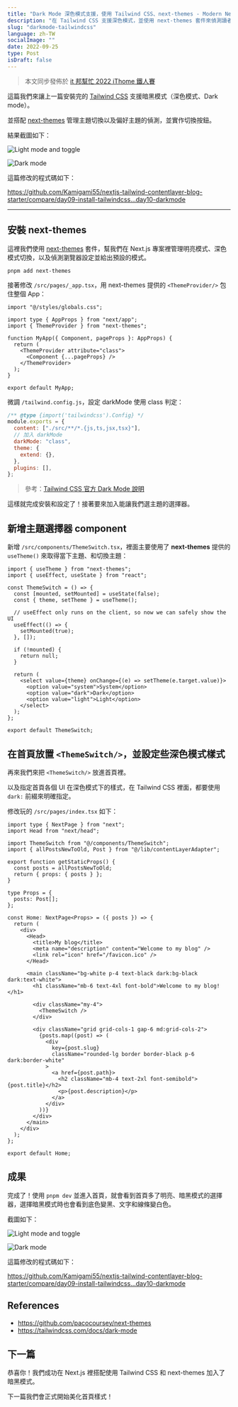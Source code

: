 ```yaml
---
title: "Dark Mode 深色模式支援，使用 Tailwind CSS、next-themes - Modern Next.js Blog 系列 #10"
description: "在 Tailwind CSS 支援深色模式，並使用 next-themes 套件來偵測讀者偏好模式，並實作切換按鈕"
slug: "darkmode-tailwindcss"
language: zh-TW
socialImage: ""
date: 2022-09-25
type: Post
isDraft: false
---
```


> 本文同步發佈於 [it 邦幫忙 2022 iThome 鐵人賽](https://ithelp.ithome.com.tw/articles/10298268)

這篇我們來讓上一篇安裝完的 [Tailwind CSS](https://tailwindcss.com/) 支援暗黑模式（深色模式、Dark mode）。

並搭配 [next-themes](https://github.com/pacocoursey/next-themes) 管理主題切換以及偏好主題的偵測，並實作切換按鈕。

結果截圖如下：

![Light mode and toggle](https://i.imgur.com/TFd5fiq.jpg)

![Dark mode](https://i.imgur.com/m0XkqUO.jpg)

這篇修改的程式碼如下：

https://github.com/Kamigami55/nextjs-tailwind-contentlayer-blog-starter/compare/day09-install-tailwindcss...day10-darkmode

---

## 安裝 next-themes

這裡我們使用 [next-themes](https://github.com/pacocoursey/next-themes) 套件，幫我們在 Next.js 專案裡管理明亮模式、深色模式切換，以及偵測瀏覽器設定並給出預設的模式。

```shell
pnpm add next-themes
```

接著修改 `/src/pages/_app.tsx`，用 next-themes 提供的 `<ThemeProvider/>` 包住整個 App：

```tsx
import "@/styles/globals.css";

import type { AppProps } from "next/app";
import { ThemeProvider } from "next-themes";

function MyApp({ Component, pageProps }: AppProps) {
  return (
    <ThemeProvider attribute="class">
      <Component {...pageProps} />
    </ThemeProvider>
  );
}

export default MyApp;
```

微調 `/tailwind.config.js`，設定 darkMode 使用 class 判定：

```js
/** @type {import('tailwindcss').Config} */
module.exports = {
  content: ["./src/**/*.{js,ts,jsx,tsx}"],
  // 加入 darkMode
  darkMode: "class",
  theme: {
    extend: {},
  },
  plugins: [],
};
```

> 參考：[Tailwind CSS 官方 Dark Mode 說明](https://tailwindcss.com/docs/dark-mode)

這樣就完成安裝和設定了！接著要來加入能讓我們選主題的選擇器。

## 新增主題選擇器 component

新增 `/src/components/ThemeSwitch.tsx`，裡面主要使用了 **next-themes** 提供的 `useTheme()` 來取得當下主題、和切換主題：

```tsx
import { useTheme } from "next-themes";
import { useEffect, useState } from "react";

const ThemeSwitch = () => {
  const [mounted, setMounted] = useState(false);
  const { theme, setTheme } = useTheme();

  // useEffect only runs on the client, so now we can safely show the UI
  useEffect(() => {
    setMounted(true);
  }, []);

  if (!mounted) {
    return null;
  }

  return (
    <select value={theme} onChange={(e) => setTheme(e.target.value)}>
      <option value="system">System</option>
      <option value="dark">Dark</option>
      <option value="light">Light</option>
    </select>
  );
};

export default ThemeSwitch;
```

## 在首頁放置 `<ThemeSwitch/>`，並設定些深色模式樣式

再來我們來把 `<ThemeSwitch/>` 放進首頁裡。

以及指定首頁各個 UI 在深色模式下的樣式，在 Tailwind CSS 裡面，都要使用 `dark:` 前綴來明確指定。

修改玩的 `/src/pages/index.tsx` 如下：

```tsx
import type { NextPage } from "next";
import Head from "next/head";

import ThemeSwitch from "@/components/ThemeSwitch";
import { allPostsNewToOld, Post } from "@/lib/contentLayerAdapter";

export function getStaticProps() {
  const posts = allPostsNewToOld;
  return { props: { posts } };
}

type Props = {
  posts: Post[];
};

const Home: NextPage<Props> = ({ posts }) => {
  return (
    <div>
      <Head>
        <title>My blog</title>
        <meta name="description" content="Welcome to my blog" />
        <link rel="icon" href="/favicon.ico" />
      </Head>

      <main className="bg-white p-4 text-black dark:bg-black dark:text-white">
        <h1 className="mb-6 text-4xl font-bold">Welcome to my blog!</h1>

        <div className="my-4">
          <ThemeSwitch />
        </div>

        <div className="grid grid-cols-1 gap-6 md:grid-cols-2">
          {posts.map((post) => (
            <div
              key={post.slug}
              className="rounded-lg border border-black p-6 dark:border-white"
            >
              <a href={post.path}>
                <h2 className="mb-4 text-2xl font-semibold">{post.title}</h2>
                <p>{post.description}</p>
              </a>
            </div>
          ))}
        </div>
      </main>
    </div>
  );
};

export default Home;
```

## 成果

完成了！使用 `pnpm dev` 並進入首頁，就會看到首頁多了明亮、暗黑模式的選擇器，選擇暗黑模式時也會看到底色變黑、文字和線條變白色。

截圖如下：

![Light mode and toggle](https://i.imgur.com/TFd5fiq.jpg)

![Dark mode](https://i.imgur.com/m0XkqUO.jpg)

這篇修改的程式碼如下：

https://github.com/Kamigami55/nextjs-tailwind-contentlayer-blog-starter/compare/day09-install-tailwindcss...day10-darkmode

## References

- https://github.com/pacocoursey/next-themes
- https://tailwindcss.com/docs/dark-mode

## 下一篇

恭喜你！我們成功在 Next.js 裡搭配使用 Tailwind CSS 和 next-themes 加入了暗黑模式。

下一篇我們會正式開始美化首頁樣式！
